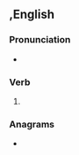 ==,English==

===Pronunciation===
* {{IPA|/ˈteɪzɪŋ/|lang=en}}

===Verb===
{{head|en|present participle}}

# {{present participle of|tase|lang=en|nocat=1}}

===Anagrams===
* {{anagrams|en|'gainst|Giants|Taings|aginst|at sign|at-sign|gainst|giants|sating|tangis}}
